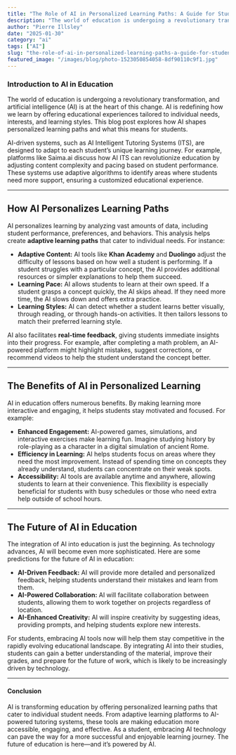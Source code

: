 ```yaml
---
title: "The Role of AI in Personalized Learning Paths: A Guide for Students"
description: "The world of education is undergoing a revolutionary transformation, and artificial intelligence (AI) is at the heart of this change. AI is redefining how we learn by offering educational experiences ..."
author: "Pierre Illsley"
date: "2025-01-30"
category: "ai"
tags: ["AI"]
slug: "the-role-of-ai-in-personalized-learning-paths-a-guide-for-students"
featured_image: "/images/blog/photo-1523050854058-8df90110c9f1.jpg"
---
```


### Introduction to AI in Education

The world of education is undergoing a revolutionary transformation, and artificial intelligence (AI) is at the heart of this change. AI is redefining how we learn by offering educational experiences tailored to individual needs, interests, and learning styles. This blog post explores how AI shapes personalized learning paths and what this means for students.

AI-driven systems, such as AI Intelligent Tutoring Systems (ITS), are designed to adapt to each student’s unique learning journey. For example, platforms like Saima.ai discuss how AI ITS can revolutionize education by adjusting content complexity and pacing based on student performance. These systems use adaptive algorithms to identify areas where students need more support, ensuring a customized educational experience.

---

## **How AI Personalizes Learning Paths**

AI personalizes learning by analyzing vast amounts of data, including student performance, preferences, and behaviors. This analysis helps create **adaptive learning paths** that cater to individual needs. For instance:

- **Adaptive Content:** AI tools like **Khan Academy** and **Duolingo** adjust the difficulty of lessons based on how well a student is performing. If a student struggles with a particular concept, the AI provides additional resources or simpler explanations to help them succeed.
- **Learning Pace:** AI allows students to learn at their own speed. If a student grasps a concept quickly, the AI skips ahead. If they need more time, the AI slows down and offers extra practice.
- **Learning Styles:** AI can detect whether a student learns better visually, through reading, or through hands-on activities. It then tailors lessons to match their preferred learning style.

AI also facilitates **real-time feedback**, giving students immediate insights into their progress. For example, after completing a math problem, an AI-powered platform might highlight mistakes, suggest corrections, or recommend videos to help the student understand the concept better.

---

## **The Benefits of AI in Personalized Learning**

AI in education offers numerous benefits. By making learning more interactive and engaging, it helps students stay motivated and focused. For example:

- **Enhanced Engagement:** AI-powered games, simulations, and interactive exercises make learning fun. Imagine studying history by role-playing as a character in a digital simulation of ancient Rome.
- **Efficiency in Learning:** AI helps students focus on areas where they need the most improvement. Instead of spending time on concepts they already understand, students can concentrate on their weak spots.
- **Accessibility:** AI tools are available anytime and anywhere, allowing students to learn at their convenience. This flexibility is especially beneficial for students with busy schedules or those who need extra help outside of school hours.

---

## **The Future of AI in Education**

The integration of AI into education is just the beginning. As technology advances, AI will become even more sophisticated. Here are some predictions for the future of AI in education:

- **AI-Driven Feedback:** AI will provide more detailed and personalized feedback, helping students understand their mistakes and learn from them.
- **AI-Powered Collaboration:** AI will facilitate collaboration between students, allowing them to work together on projects regardless of location.
- **AI-Enhanced Creativity:** AI will inspire creativity by suggesting ideas, providing prompts, and helping students explore new interests.

For students, embracing AI tools now will help them stay competitive in the rapidly evolving educational landscape. By integrating AI into their studies, students can gain a better understanding of the material, improve their grades, and prepare for the future of work, which is likely to be increasingly driven by technology.

---

#### **Conclusion**

AI is transforming education by offering personalized learning paths that cater to individual student needs. From adaptive learning platforms to AI-powered tutoring systems, these tools are making education more accessible, engaging, and effective. As a student, embracing AI technology can pave the way for a more successful and enjoyable learning journey. The future of education is here—and it’s powered by AI.

